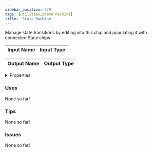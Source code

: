```yaml
---
sidebar_position: 779
tags: [Utilities,State Machine]
title: 'State Machine'
---
```


Manage state transitions by editing into this chip and populating it with connected State chips.




<EsbSvg />

| Input Name | Input Type |
|-----------|-----------|

| Output Name | Output Type |
|-----------|-----------|


<details>
  <summary>Properties</summary>
  <div>
    <div>
    <table>
      <thead>
        <tr>
          <th>Is beta required?</th>
          <th>❌</th>
        </tr>
        <tr>
          <th>Is this chip a trolling risk?</th>
          <th>❌</th>
        </tr>
        <tr>
          <th>Is this chip a role assignment risk?</th>
          <th>❌</th>
        </tr>
        <tr>
          <th>Chip UUID</th>
          <th>2963631f-bcd1-4712-9613-d304bc997248</th>
        </tr>
      </thead>
    </table>
    </div>
  </div>
</details>

### Uses

None so far!

### Tips

None so far!

### Issues

None so far!